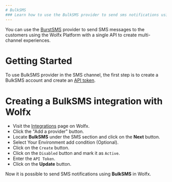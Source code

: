 ```yaml
---
# BulkSMS
### Learn how to use the BulkSMS provider to send sms notifications using Wolfx
---
```


You can use the [BurstSMS](https://bulksms.com/) provider to send SMS messages to the customers using the Wolfx Platform with a single API to create multi-channel experiences.

# Getting Started

To use BulkSMS provider in the SMS channel, the first step is to create a BulkSMS account and create an [API token](https://www.bulksms.com/account/#!/advanced-settings/api-tokens).

# Creating a BulkSMS integration with Wolfx

- Visit the [Integrations](https://web.novu.co/integrations?utm_campaign=docs-sms-bulksms) page on Wolfx.
- Click the "Add a provider" button.
- Locate **BulkSMS** under the SMS section and click on the **Next** button.
- Select Your Environment add condition (Optional).
- Click on the `Create` button.
- Click on the `Disabled` button and mark it as `Active`.
- Enter the `API Token`.
- Click on the **Update** button.

Now it is possible to send SMS notifications using **BulkSMS** in Wolfx.